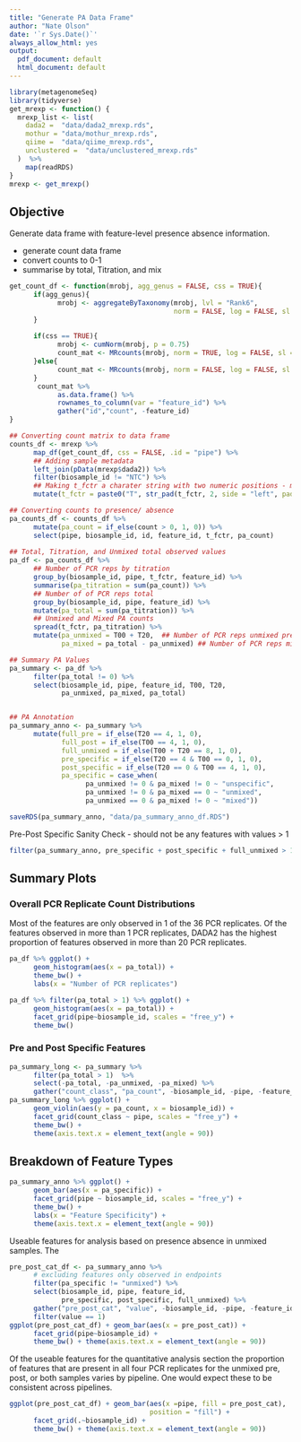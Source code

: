 ```yaml
---
title: "Generate PA Data Frame"
author: "Nate Olson"
date: '`r Sys.Date()`'
always_allow_html: yes
output:
  pdf_document: default
  html_document: default
---
```


```r
library(metagenomeSeq)
library(tidyverse)
get_mrexp <- function() {
  mrexp_list <- list(
    dada2 =  "data/dada2_mrexp.rds",
    mothur = "data/mothur_mrexp.rds",
    qiime =  "data/qiime_mrexp.rds",
    unclustered =  "data/unclustered_mrexp.rds"
  )  %>%
    map(readRDS)
}
mrexp <- get_mrexp()
```

## Objective
Generate data frame with feature-level presence absence information.

* generate count data frame
* convert counts to 0-1 
* summarise by total, Titration, and mix

```r
get_count_df <- function(mrobj, agg_genus = FALSE, css = TRUE){
      if(agg_genus){
            mrobj <- aggregateByTaxonomy(mrobj, lvl = "Rank6", 
                                         norm = FALSE, log = FALSE, sl = 1)
      }
      
      if(css == TRUE){
            mrobj <- cumNorm(mrobj, p = 0.75)
            count_mat <- MRcounts(mrobj, norm = TRUE, log = FALSE, sl = 1000)
      }else{
            count_mat <- MRcounts(mrobj, norm = FALSE, log = FALSE, sl = 1)
      }
       count_mat %>%  
            as.data.frame() %>% 
            rownames_to_column(var = "feature_id") %>% 
            gather("id","count", -feature_id)
}

## Converting count matrix to data frame
counts_df <- mrexp %>% 
      map_df(get_count_df, css = FALSE, .id = "pipe") %>% 
      ## Adding sample metadata
      left_join(pData(mrexp$dada2)) %>% 
      filter(biosample_id != "NTC") %>% 
      ## Making t_fctr a charater string with two numeric positions - maintains ordering
      mutate(t_fctr = paste0("T", str_pad(t_fctr, 2, side = "left", pad = "0")))

## Converting counts to presence/ absence
pa_counts_df <- counts_df %>% 
      mutate(pa_count = if_else(count > 0, 1, 0)) %>% 
      select(pipe, biosample_id, id, feature_id, t_fctr, pa_count) 
      
## Total, Titration, and Unmixed total observed values
pa_df <- pa_counts_df %>% 
      ## Number of PCR reps by titration
      group_by(biosample_id, pipe, t_fctr, feature_id) %>% 
      summarise(pa_titration = sum(pa_count)) %>% 
      ## Number of of PCR reps total
      group_by(biosample_id, pipe, feature_id) %>% 
      mutate(pa_total = sum(pa_titration)) %>% 
      ## Unmixed and Mixed PA counts
      spread(t_fctr, pa_titration) %>% 
      mutate(pa_unmixed = T00 + T20,  ## Number of PCR reps unmixed pre/post
             pa_mixed = pa_total - pa_unmixed) ## Number of PCR reps mixed 

## Summary PA Values
pa_summary <- pa_df %>% 
      filter(pa_total != 0) %>% 
      select(biosample_id, pipe, feature_id, T00, T20, 
             pa_unmixed, pa_mixed, pa_total)


## PA Annotation
pa_summary_anno <- pa_summary %>% 
      mutate(full_pre = if_else(T20 == 4, 1, 0),
             full_post = if_else(T00 == 4, 1, 0),
             full_unmixed = if_else(T00 + T20 == 8, 1, 0),
             pre_specific = if_else(T20 == 4 & T00 == 0, 1, 0),
             post_specific = if_else(T20 == 0 & T00 == 4, 1, 0),
             pa_specific = case_when(
                   pa_unmixed != 0 & pa_mixed != 0 ~ "unspecific",
                   pa_unmixed != 0 & pa_mixed == 0 ~ "unmixed",
                   pa_unmixed == 0 & pa_mixed != 0 ~ "mixed"))

saveRDS(pa_summary_anno, "data/pa_summary_anno_df.RDS")
```

Pre-Post Specific Sanity Check - should not be any features with values > 1
```r
filter(pa_summary_anno, pre_specific + post_specific + full_unmixed > 1)
```


## Summary Plots

### Overall PCR Replicate Count Distributions
Most of the features are only observed in 1 of the 36 PCR replicates. 
Of the features observed in more than 1 PCR replicates, DADA2 has the highest proportion of features observed in more than 20 PCR replicates.  

```r
pa_df %>% ggplot() + 
      geom_histogram(aes(x = pa_total)) +
      theme_bw() +
      labs(x = "Number of PCR replicates")
```

```r
pa_df %>% filter(pa_total > 1) %>% ggplot() + 
      geom_histogram(aes(x = pa_total)) + 
      facet_grid(pipe~biosample_id, scales = "free_y") + 
      theme_bw()
```


### Pre and Post Specific Features
```r
pa_summary_long <- pa_summary %>% 
      filter(pa_total > 1)  %>% 
      select(-pa_total, -pa_unmixed, -pa_mixed) %>% 
      gather("count_class", "pa_count", -biosample_id, -pipe, -feature_id) 
pa_summary_long %>% ggplot() +
      geom_violin(aes(y = pa_count, x = biosample_id)) + 
      facet_grid(count_class ~ pipe, scales = "free_y") +
      theme_bw() + 
      theme(axis.text.x = element_text(angle = 90))
```

## Breakdown of Feature Types
```r
pa_summary_anno %>% ggplot() + 
      geom_bar(aes(x = pa_specific)) + 
      facet_grid(pipe ~ biosample_id, scales = "free_y") + 
      theme_bw() +
      labs(x = "Feature Specificity") +
      theme(axis.text.x = element_text(angle = 90))
```

Useable features for analysis based on presence absence in unmixed samples.
The 
```r
pre_post_cat_df <- pa_summary_anno %>% 
      # excluding features only observed in endpoints
      filter(pa_specific != "unmixed") %>% 
      select(biosample_id, pipe, feature_id, 
             pre_specific, post_specific, full_unmixed) %>% 
      gather("pre_post_cat", "value", -biosample_id, -pipe, -feature_id) %>% 
      filter(value == 1)
ggplot(pre_post_cat_df) + geom_bar(aes(x = pre_post_cat)) + 
      facet_grid(pipe~biosample_id) +
      theme_bw() + theme(axis.text.x = element_text(angle = 90))
```

Of the useable features for the quantitative analysis section the proportion of features that are present in all four PCR replicates for the unmixed pre, post, or both samples varies by pipeline. 
One would expect these to be consistent across pipelines. 

```r
ggplot(pre_post_cat_df) + geom_bar(aes(x =pipe, fill = pre_post_cat), 
                                   position = "fill") +
      facet_grid(.~biosample_id) +
      theme_bw() + theme(axis.text.x = element_text(angle = 90))
```
